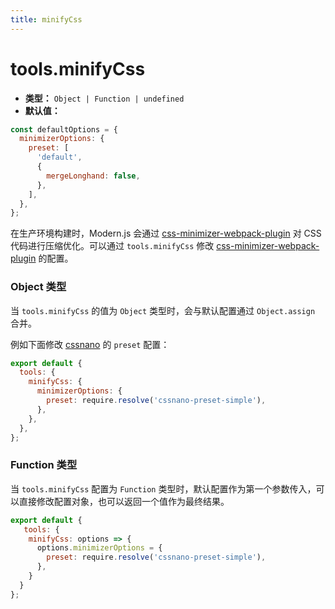 ```yaml
---
title: minifyCss
---
```


# tools.minifyCss

- **类型：** `Object | Function | undefined`
- **默认值：**

```js
const defaultOptions = {
  minimizerOptions: {
    preset: [
      'default',
      {
        mergeLonghand: false,
      },
    ],
  },
};
```

在生产环境构建时，Modern.js 会通过 [css-minimizer-webpack-plugin](https://github.com/webpack-contrib/css-minimizer-webpack-plugin) 对 CSS 代码进行压缩优化。可以通过 `tools.minifyCss` 修改 [css-minimizer-webpack-plugin](https://github.com/webpack-contrib/css-minimizer-webpack-plugin) 的配置。

### Object 类型

当 `tools.minifyCss` 的值为 `Object` 类型时，会与默认配置通过 `Object.assign` 合并。

例如下面修改 [cssnano](https://cssnano.co/) 的 `preset` 配置：

```js
export default {
  tools: {
    minifyCss: {
      minimizerOptions: {
        preset: require.resolve('cssnano-preset-simple'),
      },
    },
  },
};
```

### Function 类型

当 `tools.minifyCss` 配置为 `Function` 类型时，默认配置作为第一个参数传入，可以直接修改配置对象，也可以返回一个值作为最终结果。

```js
export default {
   tools: {
    minifyCss: options => {
      options.minimizerOptions = {
        preset: require.resolve('cssnano-preset-simple'),
      },
    }
  }
};
```
